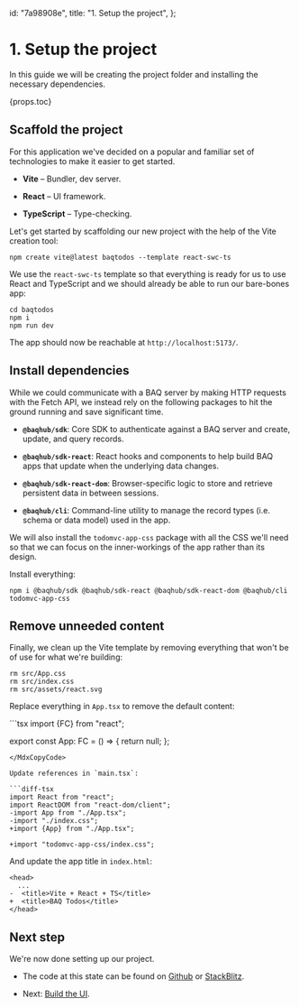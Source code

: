 
  id: "7a98908e",
  title: "1. Setup the project",
};

# 1. Setup the project

In this guide we will be creating the project folder and installing the necessary dependencies.

{props.toc}

## Scaffold the project

For this application we've decided on a popular and familiar set of technologies to make it easier to get started.

<MdxCompactList>

- **Vite** – Bundler, dev server.

- **React** – UI framework.

- **TypeScript** – Type-checking.

</MdxCompactList>

Let's get started by scaffolding our new project with the help of the Vite creation tool:

<MdxCopyCode>

```cli
npm create vite@latest baqtodos --template react-swc-ts
```

</MdxCopyCode>

We use the `react-swc-ts` template so that everything is ready for us to use React and TypeScript and we should already be able to run our bare-bones app:

<MdxCopyCode>

```cli
cd baqtodos
npm i
npm run dev
```

</MdxCopyCode>

The app should now be reachable at `http://localhost:5173/`.

## Install dependencies

While we could communicate with a BAQ server by making HTTP requests with the Fetch API, we instead rely on the following packages to hit the ground running and save significant time.

- **`@baqhub/sdk`**: Core SDK to authenticate against a BAQ server and create, update, and query records.

- **`@baqhub/sdk-react`**: React hooks and components to help build BAQ apps that update when the underlying data changes.

- **`@baqhub/sdk-react-dom`**: Browser-specific logic to store and retrieve persistent data in between sessions.

- **`@baqhub/cli`**: Command-line utility to manage the record types (i.e. schema or data model) used in the app.

We will also install the `todomvc-app-css` package with all the CSS we'll need so that we can focus on the inner-workings of the app rather than its design.

Install everything:

<MdxCopyCode>

```cli
npm i @baqhub/sdk @baqhub/sdk-react @baqhub/sdk-react-dom @baqhub/cli todomvc-app-css
```

</MdxCopyCode>

## Remove unneeded content

Finally, we clean up the Vite template by removing everything that won't be of use for what we're building:

<MdxCopyCode>

```cli
rm src/App.css
rm src/index.css
rm src/assets/react.svg
```

</MdxCopyCode>

Replace everything in `App.tsx` to remove the default content:

<MdxCopyCode>
```tsx
import {FC} from "react";

export const App: FC = () => {
  return null;
};
```
</MdxCopyCode>

Update references in `main.tsx`:

```diff-tsx
import React from "react";
import ReactDOM from "react-dom/client";
-import App from "./App.tsx";
-import "./index.css";
+import {App} from "./App.tsx";

+import "todomvc-app-css/index.css";
```

And update the app title in `index.html`:

```diff-html
<head>
  ...
-  <title>Vite + React + TS</title>
+  <title>BAQ Todos</title>
</head>
```

## Next step

We're now done setting up our project.

<MdxCompactList>

- The code at this state can be found on [Github](https://github.com/baqhub/app-demo-todo/tree/1-setup-project) or [StackBlitz](https://stackblitz.com/~/github.com/baqhub/app-demo-todo/tree/1-setup-project).

- Next: [Build the UI](f8677e46).

</MdxCompactList>
